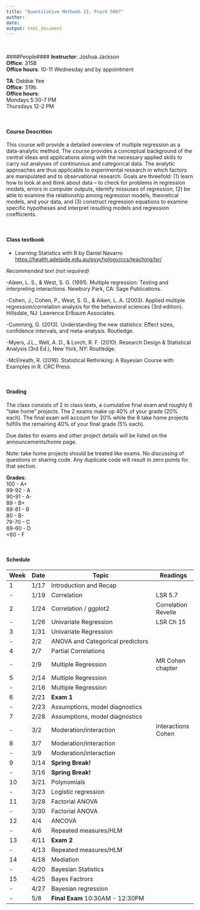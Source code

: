 ```yaml
---
title: "Quantitative Methods II, Psych 5067"
author: 
date: 
output: html_document
---
```

<br>  

####People#### 
**Instructor**: Joshua Jackson  
**Office**: 315B  
**Office hours**: 10-11 Wednesday and by appointment  

**TA**: Debbie Yee  
**Office**:   319b  
**Office hours**:   
Mondays 5:30-7 PM  
Thursdays 12-2 PM  

<br>  

#### Course Descrition#### 

This course will provide a detailed overview of multiple regression as a data-analytic method. The course provides a conceptual background of the central ideas and applications along with the necessary applied skills to carry out analyses of continunous and categorical data. The analytic approaches are thus applicable to experimental research in which factors are manipulated and to observational research. Goals are threefold: (1) learn how to look at and think about data – to check for problems in regression models, errors in computer outputs, identify missuses of regression, (2) be able to examine the relationship among regression models, theoretical models, and your data, and (3) construct regression equations to examine specific hypotheses and interpret resulting models and regression coefficients. 

<br>  

#### Class textbook#### 

- Learning Statistics with R by Daniel Navarro <https://health.adelaide.edu.au/psychology/ccs/teaching/lsr/>

*Recommended text (not required)*

-Aiken, L. S., & West, S. G. (1991). Multiple regression: Testing and interpreting interactions. Newbury Park, CA: Sage Publications.

-Cohen, J., Cohen, P., West, S. G., & Aiken, L. A. (2003). Applied multiple regression/correlation analysis for the behavioral sciences (3rd edition). Hillsdale, NJ: Lawrence Erlbaum Associates.

-Cumming, G. (2013). Understanding the new statistics: Effect sizes, confidence intervals, and meta-analysis. Routledge.

-Myers, J.L., Well, A. D., & Lorch, R. F. (2010). Research Design & Statistical Analysis (3rd Ed.), New York, NY: Routledge. 

-McElreath, R. (2016). Statistical Rethinking: A Bayesian Course with Examples in R. CRC Press. 

<br>  

#### Grading#### 
The class consists of 2 in class tests, a cumulative final exam and roughly 8 "take home" projects. The 2 exams make up 40% of your grade (20% each). The final exam will account for 20% while the 8 take home projects fulfills the remaining 40% of your final grade (5% each). 

Due dates for exams and other project details will be listed on the announcements/home page. 

Note: take home projects should be treated like exams. No discussing of questions or sharing code. Any duplicate code will result in zero points for that section. 

**Grades**:   
100   - A+  
99-92 - A  
90-91 - A-  
89    - B+  
88-81 - B  
80    - B-  
79-70 - C  
69-60 - D  
<60   - F  
  
  <br>  
  
#### Schedule####  

| Week | Date  |  Topic                                                     | Readings             |
-------|-------|------------------------------------------------------------|----------------------|
| 1    | 1/17  | Introduction and Recap                                     |                      |
| -    | 1/19  | Correlation                                                |   LSR 5.7            |
| 2    | 1/24  | Correlation / ggplot2                                      |  Correlation Revelle |
| -    | 1/26  | Univariate Regression                                      |   LSR Ch 15          |
| 3    | 1/31  | Univariate Regression                                      |                      |
| -    | 2/2   | ANOVA and Categorical predictors                           |                      |
| 4    | 2/7   | Partial Correlations                                       |                      |
| -    | 2/9   | Multiple Regression                                        |  MR Cohen chapter    |
| 5    | 2/14  | Multiple Regression                                        |                      |
| -    | 2/16  | Multiple Regression                                        |                      |
| 6    | 2/21  | **Exam 1**                                                 |                      |
| -    | 2/23  | Assumptions, model diagnostics                             |                      |
| 7    | 2/28  | Assumptions, model diagnostics                             |                      |
| -    | 3/2   | Moderation/interaction                                     | Interactions Cohen   |
| 8    | 3/7   | Moderation/interaction                                     |                      |
| -    | 3/9   | Moderation/interaction                                     |                      |
| 9    | 3/14  | **Spring Break!**                                          |                      |
| -    | 3/16  | **Spring Break!**                                          |                      |
| 10   | 3/21  | Polynomials                                                |                      |
| -    | 3/23  | Logistic regression                                        |                      |
| 11   | 3/28  | Factorial ANOVA                                            |                      |
| -    | 3/30  | Factorial ANOVA                                            |                      |
| 12   | 4/4   | ANCOVA                                                     |                      |
| -    | 4/6   | Repeated measures/HLM                                      |                      |
| 13   | 4/11  | **Exam 2**                                                 |                      |
| -    | 4/13  | Repeated measures/HLM                                      |                      |
| 14   | 4/18  | Mediation                                                  |                      |
| -    | 4/20  | Bayesian Statistics                                        |                      |
| 15   | 4/25  | Bayes Factrors                                             |                      |
| -    | 4/27  | Bayesian regression                                        |                      |
| -    | 5/8   | **Final Exam** 10:30AM - 12:30PM                           |                      |


